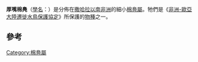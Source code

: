 {{Speciesbox
| name = 厚嘴棉鳧
| image = African Pygmy Goose.jpg
| image_width = 250px
| status = LC
| status_system = IUCN
| status_ref = <ref name=IUCN>{{IUCN2008|assessors=BirdLife International|year=2008|id=141484|title=Nettapus auritus|downloaded=2009-04-17}}</ref>
| genus = Nettapus
| species = auritus
| authority = [[皮耶特·博塔埃特|Boddaert]], 1783
}}

'''厚嘴棉鳧'''（[[學名|學名]]：''{{lang|la|Nettapus auritus}}''）是分佈在[[撒哈拉以南非洲|撒哈拉以南非洲]]的細小[[棉鳧屬|棉鳧屬]]。牠們是《[[非洲-歐亞大陸遷徙水鳥保護協定|非洲-歐亞大陸遷徙水鳥保護協定]]》所保護的[[物種|物種]]之一。

==參考==
{{reflist}}
{{雁形目|A.}}
{{Taxonbar|from=Q386949}}

[[Category:棉鳧屬|Category:棉鳧屬]]
